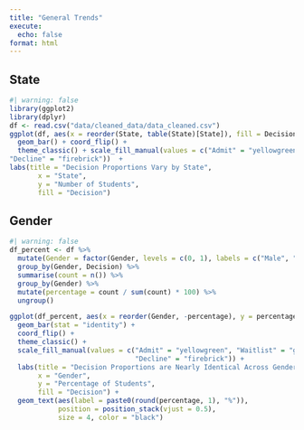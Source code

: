 ```yaml
---
title: "General Trends"
execute:
  echo: false
format: html
---
```


## State

```r
#| warning: false
library(ggplot2)
library(dplyr)
df <- read.csv("data/cleaned_data/data_cleaned.csv")
ggplot(df, aes(x = reorder(State, table(State)[State]), fill = Decision)) +
  geom_bar() + coord_flip() + 
  theme_classic() + scale_fill_manual(values = c("Admit" = "yellowgreen", "Waitlist" = "gray90", 
"Decline" = "firebrick"))  +
labs(title = "Decision Proportions Vary by State",
       x = "State", 
       y = "Number of Students", 
       fill = "Decision") 
```

## Gender

```r
#| warning: false
df_percent <- df %>%
  mutate(Gender = factor(Gender, levels = c(0, 1), labels = c("Male", "Female"))) %>% 
  group_by(Gender, Decision) %>%
  summarise(count = n()) %>%
  group_by(Gender) %>%
  mutate(percentage = count / sum(count) * 100) %>%
  ungroup()

ggplot(df_percent, aes(x = reorder(Gender, -percentage), y = percentage, fill = Decision)) +
  geom_bar(stat = "identity") + 
  coord_flip() +
  theme_classic() +
  scale_fill_manual(values = c("Admit" = "yellowgreen", "Waitlist" = "gray90", 
                               "Decline" = "firebrick")) +
  labs(title = "Decision Proportions are Nearly Identical Across Genders",
       x = "Gender", 
       y = "Percentage of Students", 
       fill = "Decision") +
  geom_text(aes(label = paste0(round(percentage, 1), "%")), 
            position = position_stack(vjust = 0.5),
            size = 4, color = "black") 
```

## 
